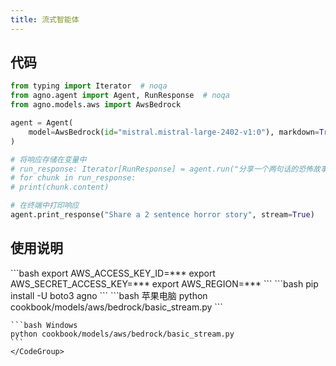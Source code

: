 ```yaml
---
title: 流式智能体
---
```

## 代码

```python cookbook/models/aws/bedrock/basic_stream.py
from typing import Iterator  # noqa
from agno.agent import Agent, RunResponse  # noqa
from agno.models.aws import AwsBedrock

agent = Agent(
    model=AwsBedrock(id="mistral.mistral-large-2402-v1:0"), markdown=True
)

# 将响应存储在变量中
# run_response: Iterator[RunResponse] = agent.run("分享一个两句话的恐怖故事", stream=True)
# for chunk in run_response:
# print(chunk.content)

# 在终端中打印响应
agent.print_response("Share a 2 sentence horror story", stream=True)
```

## 使用说明

<Steps>
  <Snippet file="create-venv-step.mdx" />

  <Step title="设置您的 AWS 凭证">
    ```bash
    export AWS_ACCESS_KEY_ID=***
    export AWS_SECRET_ACCESS_KEY=***
    export AWS_REGION=***
    ```
  </Step>

  <Step title="安装库">
    ```bash
    pip install -U boto3 agno
    ```
  </Step>

  <Step title="运行智能体">
    <CodeGroup>
    ```bash 苹果电脑
    python cookbook/models/aws/bedrock/basic_stream.py
    ```

    ```bash Windows
    python cookbook/models/aws/bedrock/basic_stream.py
    ```
    </CodeGroup>
  </Step>
</Steps>